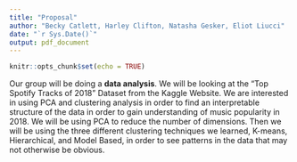 ```yaml
---
title: "Proposal"
author: "Becky Catlett, Harley Clifton, Natasha Gesker, Eliot Liucci"
date: "`r Sys.Date()`"
output: pdf_document
---
```


```r
knitr::opts_chunk$set(echo = TRUE)
```

Our group will be doing a **data analysis**. We will be looking at the "Top Spotify Tracks of 2018" Dataset from the Kaggle Website. We are interested in using PCA and clustering analysis in order to find an interpretable structure of the data in order to gain understanding of music popularity in 2018. We will be using PCA to reduce the number of dimensions. Then we will be using the three different clustering techniques we learned, K-means, Hierarchical, and Model Based, in order to see patterns in the data that may not otherwise be obvious.